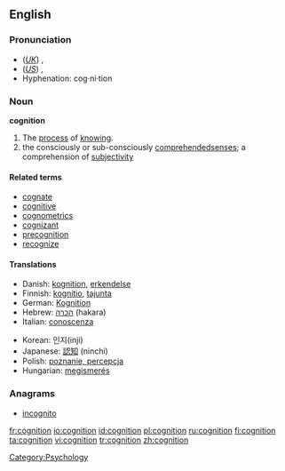 ==English==

===Pronunciation===
*(''[[Received Pronunciation|UK]]'') {{IPA|/kɒgˈnɪʃən/}}, {{SAMPA|/kQg"nIS@n/}}
*(''[[General American|US]]'') {{IPA|/kɑgˈnɪʃən/}}, {{SAMPA|/kAg"nIs@n/}}
*Hyphenation: cog·ni·tion

===Noun===
{{wikipedia}}
'''cognition'''

# The [[process]] of [[know]]ing.
# the consciously or sub-consciously [[comprehended]][[ senses]]; a comprehension of [[subjectivity]]

====Related terms====
*[[cognate]]
*[[cognitive]]
*[[cognometrics]]
*[[cognizant]]
*[[precognition]]
*[[recognize]]

====Translations====
{{trans-top|process of knowing}}
*Danish: [[kognition]], [[erkendelse]]
*Finnish: [[kognitio]], [[tajunta]]
*German: [[Kognition]] {{f}}
*Hebrew: [[הכרה]] (hakara) {{f}}
*Italian: [[conoscenza]] {{m}}
{{trans-mid}}
*Korean: 인지(inji)
*Japanese: [[認知]] (ninchi)
*Polish: [[poznanie, percepcja]] {{n}}
*Hungarian: [[megismerés]]
{{trans-bottom}}

===Anagrams===
*[[incognito]]

[[Category:Psychology]]

[[fr:cognition]]
[[io:cognition]]
[[id:cognition]]
[[pl:cognition]]
[[ru:cognition]]
[[fi:cognition]]
[[ta:cognition]]
[[vi:cognition]]
[[tr:cognition]]
[[zh:cognition]]